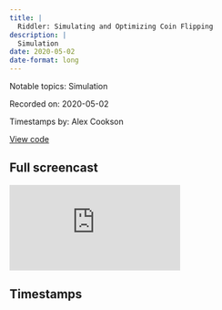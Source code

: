 ```yaml
---
title: |
  Riddler: Simulating and Optimizing Coin Flipping
description: |
  Simulation
date: 2020-05-02
date-format: long
---
```


Notable topics: Simulation

Recorded on: 2020-05-02

Timestamps by: Alex Cookson

[View code](https://github.com/dgrtwo/data-screencasts/blob/master/riddler-prisoner-coin-flip.Rmd)

## Full screencast

<iframe class="video" src="https://www.youtube.com/embed/nmS3UZSWYRo" title="YouTube video player" frameborder="0" allow="accelerometer; autoplay; clipboard-write; encrypted-media; gyroscope; picture-in-picture" allowfullscreen></iframe>

## Timestamps

<script id="timestamps" type="application-json">[{"timestamp_with_hours":"0:2:15","description":"Using `crossing` function to set up \"tidy\" simulation (gives you all possible combinations of values you provide it)","functions":"crossing","timestamp_sec":135},{"timestamp_with_hours":"0:3:00","description":"Using `rbinom` function to simulate the number of prisoners who choose to flip, then using `rbinom` again to simulate number of tails","functions":"rbinom","timestamp_sec":180},{"timestamp_with_hours":"0:7:20","description":"Using `dbinom` function (probability mass function) to see probabilities of any given number of prisoners choosing to flip","functions":"dbinom","timestamp_sec":440},{"timestamp_with_hours":"0:10:15","description":"Using `map_dbl` function to iterate a function, making sure to return a `dbl`-class object","functions":"map_dbl","timestamp_sec":615},{"timestamp_with_hours":"0:11:25","description":"Using `seq_len(n)` instead of `1:n` to be slightly more efficient","functions":"seq_len","timestamp_sec":685},{"timestamp_with_hours":"0:12:20","description":"Using `optimise` function to conduct single-dimension optimisation (for analytical solution to this question)","functions":"optimise","timestamp_sec":740},{"timestamp_with_hours":"0:14:15","description":"Using backticks (`like this`) for inline R functions in RMarkdown","timestamp_sec":855},{"timestamp_with_hours":"0:15:15","description":"Starting the Extra Credit portion of the problem (N prisoners instead of 4)","timestamp_sec":915},{"timestamp_with_hours":"0:16:30","description":"Using `map2_dbl` function to iterate a function that requires two inputs (and make sure it returns a `dbl`-class object)","functions":"map2_dbl","timestamp_sec":990},{"timestamp_with_hours":"0:20:05","description":"Reviewing visualisation of probabilties with a varying numbers of prisoners","timestamp_sec":1205},{"timestamp_with_hours":"0:21:30","description":"Tweaking graph to look nicer","timestamp_sec":1290},{"timestamp_with_hours":"0:22:00","description":"Get the exact optimal probability value for each number of prisoners","timestamp_sec":1320},{"timestamp_with_hours":"0:22:45","description":"Troubleshooting `optimise` function to work when iterated over different numbers of prisoners","functions":"optimise","timestamp_sec":1365},{"timestamp_with_hours":"0:23:45","description":"Using `unnest_wider` function to disaggregate a list, but put different elements on separate columns (not separate rows, which `unnest` does","functions":"unnest_wider","timestamp_sec":1425},{"timestamp_with_hours":"0:25:30","description":"Explanation of what happens to probabilities as number of prisoners increases","timestamp_sec":1530},{"timestamp_with_hours":"0:29:45","description":"Summary of screencast","timestamp_sec":1785}]</script>
